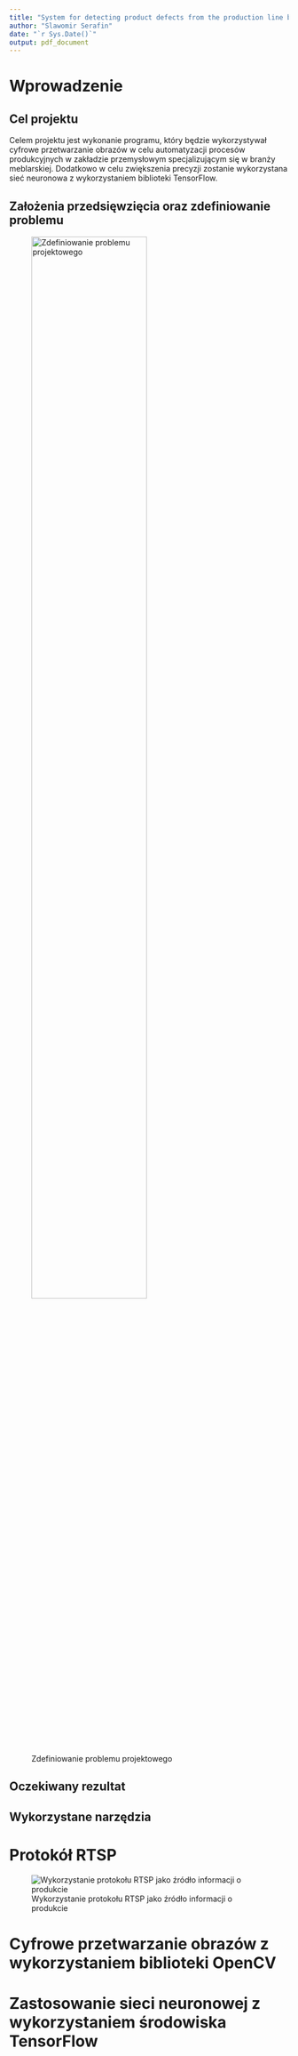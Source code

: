 ```yaml
---
title: "System for detecting product defects from the production line based on digital image processing using neural networks "
author: "Slawomir Serafin"
date: "`r Sys.Date()`"
output: pdf_document
---
```




\newpage
\tableofcontents
\newpage

# Wprowadzenie

## Cel projektu
Celem projektu jest wykonanie programu, który będzie wykorzystywał cyfrowe przetwarzanie obrazów w celu automatyzacji procesów produkcyjnych
w zakładzie przemysłowym specjalizującym się w branży meblarskiej. Dodatkowo w celu zwiększenia precyzji zostanie wykorzystana sieć neuronowa
z wykorzystaniem biblioteki TensorFlow.  

## Założenia przedsięwzięcia oraz zdefiniowanie problemu
![Zdefiniowanie problemu projektowego](./DATA/Images_to_Thesis/zdefiniowanie_problemu.jpg){width=70%}

## Oczekiwany rezultat

## Wykorzystane narzędzia

# Protokół RTSP
![Wykorzystanie protokołu RTSP jako źródło informacji o produkcie](./DATA/Images_to_Thesis/rtsp.jpg)

# Cyfrowe przetwarzanie obrazów z wykorzystaniem biblioteki OpenCV

# Zastosowanie sieci neuronowej z wykorzystaniem środowiska TensorFlow